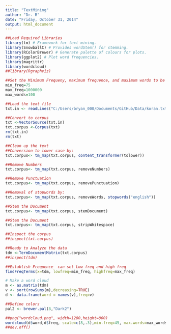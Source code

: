 ```yaml
---
title: "TextMining"
author: "Dr. B"
date: "Friday, October 31, 2014"
output: html_document
---
```


```r
##Load Required Libraries
library(tm) # Framework for text mining.
library(SnowballC) # Provides wordStem() for stemming.
library(RColorBrewer) # Generate palette of colours for plots.
library(ggplot2) # Plot word frequencies.
library(magrittr)
library(wordcloud)
##library(Rgraphviz)

```


```r
##Set the Minimum Frequeny, maximum frequence, and maximum words to be used 
min_freq=75
max_freq=1000000
max_words=100

##Load the text file
txt.in <- readLines("C:/Users/bryan_000/Documents/GitHub/Data/koran.txt")
```

```r
##Convert to corpus
txt <-VectorSource(txt.in)
txt.corpus <-Corpus(txt)
rm(txt.in)
rm(txt)
```

```r
##Clean up the text
##Conversion to lower case by:
txt.corpus<- tm_map(txt.corpus, content_transformer(tolower))

##Remove Numbers
txt.corpus<- tm_map(txt.corpus, removeNumbers)

##Remove Punctuation
txt.corpus<- tm_map(txt.corpus, removePunctuation)

##Removal of stopwords by:
txt.corpus<- tm_map(txt.corpus, removeWords, stopwords("english"))

##Stem the Document
txt.corpus<- tm_map(txt.corpus, stemDocument)

##Stem the Document
txt.corpus<- tm_map(txt.corpus, stripWhitespace)

##Inspect the corpus
##inspect(txt.corpus)
```


```r
##Ready to Analyze the data
tdm <-TermDocumentMatrix(txt.corpus)
##inspect(tdm)
```

```r
##Establish Frequence  can set Low freq and high freq
findFreqTerms(x=tdm, lowfreq=min_freq, highfreq=max_freq)
```


```r
# Make a word cloud
m <- as.matrix(tdm)
v <- sort(rowSums(m),decreasing=TRUE)
d <- data.frame(word = names(v),freq=v)

##Define colors
pal2 <- brewer.pal(8,"Dark2")

##png("wordcloud.png", width=1280,height=800)
wordcloud(d$word,d$freq, scale=c(8,.3),min.freq=45, max.words=max_words, random.order=T, rot.per=.15, colors=pal2, vfont=c("sans serif","plain"))
##dev.off()
```